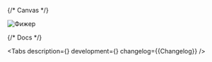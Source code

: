 

<Meta title='Components/Skeleton' component={Skeleton} id='Skeleton' />

{/* Canvas */}

<Story name='Skeleton'>
    <div
        style={{
            width: 150,
            height: 150,
        }}
    >
        <Skeleton
            visible={boolean('visible', true)}
            className={text('className', '')}
            dataTestId={text('dataTestId', '')}
            animate={boolean('animate', true)}
        >
            <img
                width={150}
                height={150}
                alt='Фижер'
                src='https://rawgit.com/alfa-laboratory/arui-feather/master/logo.svg'
            />
        </Skeleton>
    </div>
</Story>

{/* Docs */}

<ComponentHeader name='Skeleton' children='Используется как индикатор загрузки контента.' />

<Tabs
    description={<Description />}
    development={<Development />}
    changelog={<Markdown>{Changelog}</Markdown>}
/>
